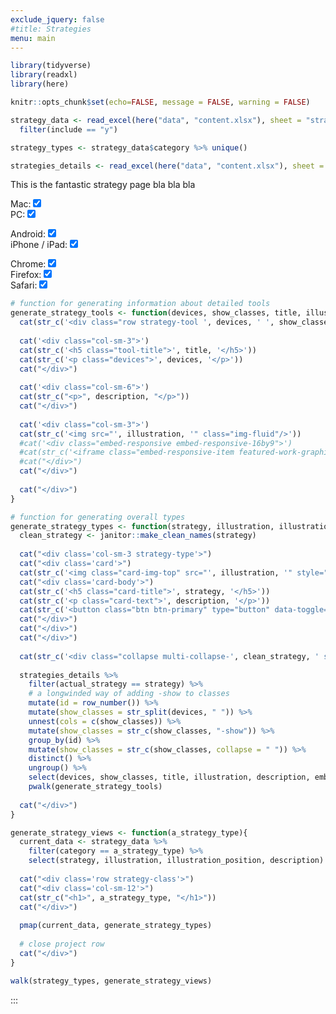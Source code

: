 ```yaml
---
exclude_jquery: false
#title: Strategies
menu: main
---
```


```r
library(tidyverse)
library(readxl)
library(here)

knitr::opts_chunk$set(echo=FALSE, message = FALSE, warning = FALSE)

strategy_data <- read_excel(here("data", "content.xlsx"), sheet = "strategy-types") %>% 
  filter(include == "y")

strategy_types <- strategy_data$category %>% unique()

strategies_details <- read_excel(here("data", "content.xlsx"), sheet = "strategy-tools")
```



::: {.strategy-page}

::: {.row .top-matter}
::: {.col-sm-12}
This is the fantastic strategy page bla bla bla
:::
:::

::: {.row .tool-filters}
::: {.col-sm-2}
<div>
Mac: 
<input type="checkbox" onclick="toggleMac()" style="margin:0;" checked="checked">
<br>
PC:
<input type="checkbox" onclick="togglePC()" style="margin:0;" checked="checked">
</div>
:::

::: {.col-sm-2}
<div>
Android: 
<input type="checkbox" onclick="toggleAndroid()" style="margin:0;" checked="checked">
<br>
iPhone / iPad:
<input type="checkbox" onclick="toggleIOS()" style="margin:0;" checked="checked">
</div>
:::

::: {.col-sm-2}
<div>
Chrome: 
<input type="checkbox" onclick="toggleChrome()" style="margin:0;" checked="checked">
<br>
Firefox:
<input type="checkbox" onclick="toggleFirefox()" style="margin:0;" checked="checked">
<br>
Safari:
<input type="checkbox" onclick="toggleSafari()" style="margin:0;" checked="checked">
</div>
:::

<script>
function toggleMac() { $(".strategy-tool.mac").toggleClass("mac-show");}
function togglePC() { $(".strategy-tool.pc").toggleClass("pc-show");}
function toggleAndroid() { $(".strategy-tool.android").toggleClass("android-show");}
function toggleIOS() { $(".strategy-tool.ios").toggleClass("ios-show");}
function toggleChrome() { $(".strategy-tool.chrome").toggleClass("chrome-show");}
function toggleFirefox() { $(".strategy-tool.firefox").toggleClass("firefox-show");}
function toggleSafari() { $(".strategy-tool.safari").toggleClass("safari-show");}
</script>
:::


<!--
::: {.col-sm-3}
::: {.embed-responsive .embed-responsive-16by9}
<iframe class='embed-responsive-item featured-work-graphic' src='https://www.youtube.com/embed/GCOnzStHQcM' allowfullscreen></iframe>
:::
:::
-->

<!-- end row with top matter -->
:::

```r
# function for generating information about detailed tools
generate_strategy_tools <- function(devices, show_classes, title, illustration, description, embed_link){
  cat(str_c('<div class="row strategy-tool ', devices, ' ', show_classes, '">'))
  
  cat('<div class="col-sm-3">')
  cat(str_c('<h5 class="tool-title">', title, '</h5>'))
  cat(str_c('<p class="devices">', devices, '</p>'))
  cat("</div>")
  
  cat('<div class="col-sm-6">')
  cat(str_c("<p>", description, "</p>"))
  cat("</div>")
  
  cat('<div class="col-sm-3">')
  cat(str_c('<img src="', illustration, '" class="img-fluid"/>'))
  #cat('<div class="embed-responsive embed-responsive-16by9">')
  #cat(str_c('<iframe class="embed-responsive-item featured-work-graphic" src="', embed_link, '" allowfullscreen></iframe>'))
  #cat("</div>")
  cat("</div>")
  
  cat("</div>")
}

# function for generating overall types
generate_strategy_types <- function(strategy, illustration, illustration_position, description){
  clean_strategy <- janitor::make_clean_names(strategy)
  
  cat("<div class='col-sm-3 strategy-type'>")
  cat("<div class='card'>")
  cat(str_c('<img class="card-img-top" src="', illustration, '" style="object-position: ', illustration_position, ';" alt="Card image cap" data-toggle="collapse" data-target=".multi-collapse-', clean_strategy, '">'))
  cat("<div class='card-body'>")
  cat(str_c('<h5 class="card-title">', strategy, '</h5>'))
  cat(str_c('<p class="card-text">', description, '</p>'))
  cat(str_c('<button class="btn btn-primary" type="button" data-toggle="collapse" data-target=".multi-collapse-', clean_strategy, '">Tools/instructions</button>'))
  cat("</div>")
  cat("</div>")
  cat("</div>")
  
  cat(str_c('<div class="collapse multi-collapse-', clean_strategy, ' strategy-type-tools">'))
  
  strategies_details %>% 
    filter(actual_strategy == strategy) %>% 
    # a longwinded way of adding -show to classes
    mutate(id = row_number()) %>% 
    mutate(show_classes = str_split(devices, " ")) %>% 
    unnest(cols = c(show_classes)) %>% 
    mutate(show_classes = str_c(show_classes, "-show")) %>% 
    group_by(id) %>% 
    mutate(show_classes = str_c(show_classes, collapse = " ")) %>% 
    distinct() %>% 
    ungroup() %>% 
    select(devices, show_classes, title, illustration, description, embed_link) %>%
    pwalk(generate_strategy_tools)
  
  cat("</div>")
}

generate_strategy_views <- function(a_strategy_type){
  current_data <- strategy_data %>% 
    filter(category == a_strategy_type) %>% 
    select(strategy, illustration, illustration_position, description)
  
  cat("<div class='row strategy-class'>")
  cat("<div class='col-sm-12'>")
  cat(str_c("<h1>", a_strategy_type, "</h1>"))
  cat("</div>")
  
  pmap(current_data, generate_strategy_types)
  
  # close project row
  cat("</div>")
}

walk(strategy_types, generate_strategy_views)

```

<!-- end strategy page -->
:::
